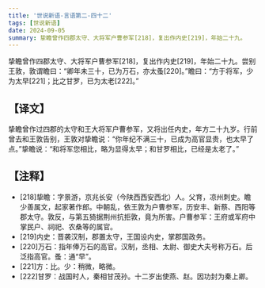 ```yaml
---
title: '世说新语-言语第二-四十二'
tags: [世说新语]
date: 2024-09-05
summary: 挚瞻曾作四郡太守、大将军户曹参军[218]，复出作内史[219]，年始二十九。
---
```


挚瞻曾作四郡太守、大将军户曹参军[218]，复出作内史[219]，年始二十九。尝别王敦，敦谓瞻曰：“卿年未三十，已为万石，亦太蚤[220]。”瞻曰：“方于将军，少为太早[221]；比之甘罗，已为太老[222]。”

## 【译文】

挚瞻曾作过四郡的太守和王大将军户曹参军，又将出任内史，年方二十九岁。行前曾去和王敦告别，王敦对挚瞻说：“你年纪不满三十，已成为高官显贵，也太早了点。”挚瞻说：“和将军您相比，略为显得太早；和甘罗相比，已经是太老了。”

## 【注释】

- [218]挚瞻：字景游，京兆长安（今陕西西安西北）人。父育，凉州刺史。瞻少善属文，起家著作郎。中朝乱，依王敦为户曹参军，历安丰、新蔡、西阳等郡太守。敦反，与第五猗据荆州抗拒敦，竟为所害。户曹参军：王府或军府中掌民户、祠祀、农桑等的属官。
- [219]内史：晋袭汉制，郡置太守，王国设内史，掌郡国政务。
- [220]万石：指年俸万石的高官。汉制，丞相、太尉、御史大夫号称万石。后泛指高官。蚤：通“早”。
- [221]方：比。少：稍微，略微。
- [222]甘罗：战国时人，秦相甘茂孙。十二岁出使燕、赵。因功封为秦上卿。
